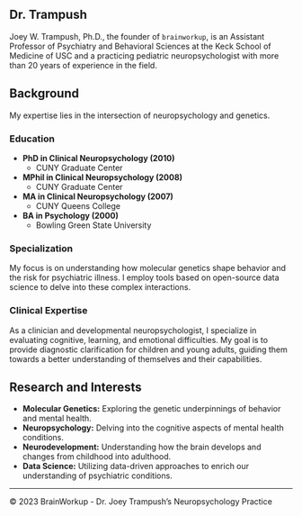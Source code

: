 ## Dr. Trampush

<!-- ![Dr. Joey Trampush](images/jwt.jpg) Replace with the path to your professional image -->

Joey W. Trampush, Ph.D., the founder of `brainworkup`, is an Assistant Professor
of Psychiatry and Behavioral Sciences at the Keck School of Medicine of USC and
a practicing pediatric neuropsychologist with more than 20 years of experience in the
field.

## Background

My expertise lies in the intersection of neuropsychology and genetics.

### Education

- **PhD in Clinical Neuropsychology (2010)**
  - CUNY Graduate Center
- **MPhil in Clinical Neuropsychology (2008)**
  - CUNY Graduate Center
- **MA in Clinical Neuropsychology (2007)**
  - CUNY Queens College
- **BA in Psychology (2000)**
  - Bowling Green State University

### Specialization

My focus is on understanding how molecular genetics shape behavior and the risk for psychiatric illness. I employ tools based on open-source data science to delve into these complex interactions. 

### Clinical Expertise

As a clinician and developmental neuropsychologist, I specialize in evaluating cognitive, learning, and emotional difficulties. My goal is to provide diagnostic clarification for children and young adults, guiding them towards a better understanding of themselves and their capabilities.

## Research and Interests

- **Molecular Genetics:** Exploring the genetic underpinnings of behavior and mental health.
- **Neuropsychology:** Delving into the cognitive aspects of mental health conditions.
- **Neurodevelopment:** Understanding how the brain develops and changes from childhood into adulthood.
- **Data Science:** Utilizing data-driven approaches to enrich our understanding of psychiatric conditions.

---

© 2023 BrainWorkup - Dr. Joey Trampush's Neuropsychology Practice



